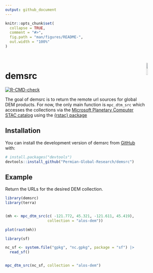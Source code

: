 ```yaml
---
output: github_document
---
```


<!-- README.md is generated from README.Rmd. Please edit that file -->

```r
knitr::opts_chunk$set(
  collapse = TRUE,
  comment = "#>",
  fig.path = "man/figures/README-",
  out.width = "100%"
)
```
<br>

<img src='https://avatars.githubusercontent.com/u/106586419?s=400&u=69fb140fd7d3f204f361e85dba7398ac33d88a03&v=4' align='right' height='10%' width='10%'/></a>

# demsrc

<!-- badges: start -->
[![R-CMD-check](https://github.com/Permian-Global-Research/demsrc/actions/workflows/R-CMD-check.yaml/badge.svg)](https://github.com/Permian-Global-Research/demsrc/actions/workflows/R-CMD-check.yaml)
<!-- badges: end -->

The goal of demsrc is to return the remote url sources for global DEM products.
For now, the only main function is `mpc_dtm_src` which accesses the collections
via the [Microsoft Planetary Computer STAC catalog](https://planetarycomputer.microsoft.com/catalog) 
using the [{rstac} package](https://brazil-data-cube.github.io/rstac/)

## Installation

You can install the development version of demsrc from [GitHub](https://github.com/) with:

``` r
# install.packages("devtools")
devtools::install_github("Permian-Global-Research/demsrc")
```

## Example

Return the URLs for the desired DEM collection.

```r
library(demsrc)
library(terra)


(mh <- mpc_dtm_src(c( -121.772, 45.321, -121.611, 45.419), 
                   collection = "alos-dem"))

plot(rast(mh))

```



```r
library(sf)

nc_sf <- system.file("gpkg", "nc.gpkg", package = "sf") |>
  read_sf()


mpc_dtm_src(nc_sf, collection = "alos-dem")

```

